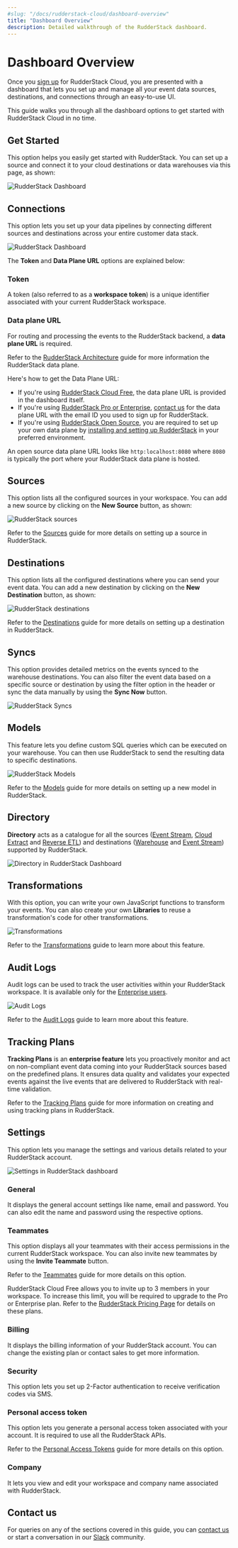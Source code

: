 ```yaml
---
#slug: "/docs/rudderstack-cloud/dashboard-overview"
title: "Dashboard Overview"
description: Detailed walkthrough of the RudderStack dashboard.
---
```


# Dashboard Overview

Once you [sign up](https://app.rudderstack.com/signup) for RudderStack Cloud, you are presented with a dashboard that lets you set up and manage all your event data sources, destinations, and connections through an easy-to-use UI.

This guide walks you through all the dashboard options to get started with RudderStack Cloud in no time.

## Get Started

This option helps you easily get started with RudderStack. You can set up a source and connect it to your cloud destinations or data warehouses via this page, as shown:

<img src="../assets/rs-cloud/get-started.png" alt="RudderStack Dashboard" />

## Connections

This option lets you set up your data pipelines by connecting different sources and destinations across your entire customer data stack.

<img src="../assets/rs-cloud/connections-dashboard.png" alt="RudderStack Dashboard" />

<br />

The **Token** and **Data Plane URL** options are explained below:

### Token

A token (also referred to as a **workspace token**) is a unique identifier associated with your current RudderStack workspace.

### Data plane URL

For routing and processing the events to the RudderStack backend, a **data plane URL** is required.

<div class="infoBlock">

Refer to the <a href="https://rudderstack.com/docs/get-started/rudderstack-architecture/">RudderStack Architecture</a> guide for more information the RudderStack data plane.
</div>

Here's how to get the Data Plane URL:

* If you're using [RudderStack Cloud Free](https://app.rudderlabs.com/signup?type=freetrial), the data plane URL is provided in the dashboard itself. 
* If you're using [RudderStack Pro or Enterprise](https://rudderstack.com/pricing), [contact us](https://rudderstack.com/join-rudderstack-slack-community) for the data plane URL with the email ID you used to sign up for RudderStack.
* If you're using [RudderStack Open Source](https://app.rudderstack.com/signup?type=opensource), you are required to set up your own data plane by [installing and setting up RudderStack](https://rudderstack.com/docs/rudderstack-open-source/installing-and-setting-up-rudderstack/) in your preferred environment.

<div class="successBlock">

An open source data plane URL looks like `http:localhost:8080` where `8080` is typically the port where your RudderStack data plane is hosted.
</div>

## Sources

This option lists all the configured sources in your workspace. You can add a new source by clicking on the **New Source** button, as shown:

<img src="../assets/rs-cloud/rudderstack-sources.png" alt="RudderStack sources" />

<div class="infoBlock">

Refer to the <a href="https://rudderstack.com/docs/rudderstack-cloud/sources/">Sources</a> guide for more details on setting up a source in RudderStack.
</div>

## Destinations

This option lists all the configured destinations where you can send your event data. You can add a new destination by clicking on the **New Destination** button, as shown:

<img src="../assets/rs-cloud/destinations.png" alt="RudderStack destinations" />

<div class="infoBlock">

Refer to the <a href="https://rudderstack.com/docs/rudderstack-cloud/destinations/">Destinations</a> guide for more details on setting up a destination in RudderStack.
</div>

## Syncs

This option provides detailed metrics on the events synced to the warehouse destinations. You can also filter the event data based on a specific source or destination by using the filter option in the header or sync the data manually by using the **Sync Now** button.

<img src="../assets/rs-cloud/syncs-dashboard.png" alt="RudderStack Syncs" />

## Models

This feature lets you define custom SQL queries which can be executed on your warehouse. You can then use RudderStack to send the resulting data to specific destinations.

<img src="../assets/warehouse-actions-sources/models-view-dashboard.png" alt="RudderStack Models" />

<div class="infoBlock">

Refer to the <a href="https://www.rudderstack.com/docs/reverse-etl/features/models/">Models</a> guide for more details on setting up a new model in RudderStack.
</div>

## Directory

**Directory** acts as a catalogue for all the sources ([Event Stream](https://rudderstack.com/docs/stream-sources/), [Cloud Extract](https://rudderstack.com/docs/cloud-extract-sources/) and [Reverse ETL](https://www.rudderstack.com/docs/reverse-etl/)) and destinations ([Warehouse](https://www.rudderstack.com/docs/data-warehouse-integrations/) and [Event Stream](https://www.rudderstack.com/docs/destinations/)) supported by RudderStack.

<img src="../assets/rs-cloud/directory.png" alt="Directory in RudderStack Dashboard" />

## Transformations

With this option, you can write your own JavaScript functions to transform your events. You can also create your own **Libraries** to reuse a transformation's code for other transformations.

<img src="../assets/rs-cloud/transformations-dashboard.png" alt="Transformations" />

<div class="infoBlock">

Refer to the <a href="https://rudderstack.com/docs/transformations/">Transformations</a> guide to learn more about this feature.
</div>

## Audit Logs

Audit logs can be used to track the user activities within your RudderStack workspace. It is available only for the [Enterprise users](https://www.rudderstack.com/pricing/).

<img src="../assets/rs-cloud/audit-logs-dashboard.png" alt="Audit Logs" />

<div class="infoBlock">

Refer to the <a href="https://rudderstack.com/docs/rudderstack-cloud/audit-logs/">Audit Logs</a> guide to learn more about this feature.
</div>

## Tracking Plans

**Tracking Plans** is an **enterprise feature** lets you proactively monitor and act on non-compliant event data coming into your RudderStack sources based on the predefined plans. It ensures data quality and validates your expected events against the live events that are delivered to RudderStack with real-time validation.

<div class="infoBlock">

Refer to the <a href="https://rudderstack.com/docs/data-governance/tracking-plans/">Tracking Plans</a> guide for more information on creating and using tracking plans in RudderStack.
</div>

## Settings

This option lets you manage the settings and various details related to your RudderStack account.

<img src="../assets/rs-cloud/settings-dashboard.png" alt="Settings in RudderStack dashboard" />

### General

It displays the general account settings like name, email and password. You can also edit the name and password using the respective options. 

### Teammates

This option displays all your teammates with their access permissions in the current RudderStack workspace. You can also invite new teammates by using the **Invite Teammate** button.

<div class="infoBlock">

Refer to the <a href="https://rudderstack.com/docs/rudderstack-cloud/teammates/">Teammates</a> guide for more details on this option.
</div>

<div class="successBlock">

RudderStack Cloud Free allows you to invite up to 3 members in your workspace. To increase this limit, you will be required to upgrade to the Pro or Enterprise plan. Refer to the <a href="https://rudderstack.com/pricing/">RudderStack Pricing Page</a> for details on these plans.
</div>

### Billing

It displays the billing information of your RudderStack account. You can change the existing plan or contact sales to get more information.

### Security

This option lets you set up 2-Factor authentication to receive verification codes via SMS.

### Personal access token

This option lets you generate a personal access token associated with your account. It is required to use all the RudderStack APIs.

<div class="infoBlock">

Refer to the <a href="https://www.rudderstack.com/docs/rudderstack-api/personal-access-tokens/">Personal Access Tokens</a> guide for more details on this option.
</div>

### Company

It lets you view and edit your workspace and company name associated with RudderStack.

## Contact us

For queries on any of the sections covered in this guide, you can [contact us](mailto:%20docs@rudderstack.com) or start a conversation in our [Slack](https://rudderstack.com/join-rudderstack-slack-community) community.
